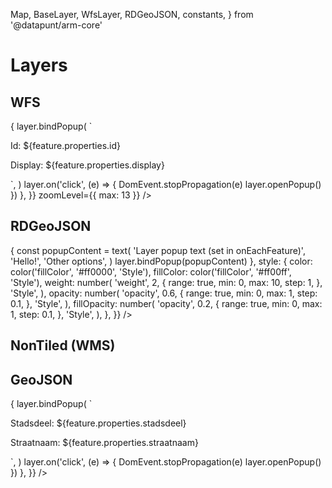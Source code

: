   Map,
  BaseLayer,
  WfsLayer,
  RDGeoJSON,
  constants,
} from '@datapunt/arm-core'

<Meta title="Layers" decorators={[withKnobs]} />

# Layers

## WFS

<Preview>
  <Story name="WFS">
    <Map
      fullScreen
      options={{
        ...constants.DEFAULT_AMSTERDAM_MAPS_OPTIONS,
        zoom: 13,
        center: [52.3711013, 4.8893335],
      }}
    >
      <WfsLayer
        url="https://map.data.amsterdam.nl/maps/bag?REQUEST=Getfeature&VERSION=1.1.0&SERVICE=wfs&TYPENAME=ms:pand&srsName=EPSG:4326&outputformat=geojson"
        options={{
          onEachFeature: (feature, layer) => {
            layer.bindPopup(
              `<p>Id: ${feature.properties.id}</p><p>Display: ${feature.properties.display}</p>`,
            )
            layer.on('click', (e) => {
              DomEvent.stopPropagation(e)
              layer.openPopup()
            })
          },
        }}
        zoomLevel={{ max: 13 }}
      />
      <BaseLayer />
    </Map>
  </Story>
</Preview>

## RDGeoJSON

<Preview>
  <Story name="GeoJSON (RD)">
    <Map fullScreen>
      <RDGeoJSON
        geometry={RDGeoJSONStub}
        options={{
          onEachFeature: (feature, layer) => {
            const popupContent = text(
              'Layer popup text (set in onEachFeature)',
              'Hello!',
              'Other options',
            )
            layer.bindPopup(popupContent)
          },
          style: {
            color: color('fillColor', '#ff0000', 'Style'),
            fillColor: color('fillColor', '#ff00ff', 'Style'),
            weight: number(
              'weight',
              2,
              {
                range: true,
                min: 0,
                max: 10,
                step: 1,
              },
              'Style',
            ),
            opacity: number(
              'opacity',
              0.6,
              {
                range: true,
                min: 0,
                max: 1,
                step: 0.1,
              },
              'Style',
            ),
            fillOpacity: number(
              'opacity',
              0.2,
              {
                range: true,
                min: 0,
                max: 1,
                step: 0.1,
              },
              'Style',
            ),
          },
        }}
      />
      <BaseLayer />
    </Map>
  </Story>
</Preview>

## NonTiled (WMS)

<Preview>
  <Story name="NonTiled">
    <Map fullScreen>
      <NonTiledLayer
        url="https://map.data.amsterdam.nl/maps/aardgasvrij?service=WMS&request=GetMap&version=1.1.1&layers=buurten%2Cbuurtinitiatieven%2Cbuurten_kookgas"
        options={{
          identify: false,
          format: 'image/png',
          transparent: true,
          layers: ['buurten', 'buurtinitiatieven', 'buurten_kookgas'],
        }}
      />
      <BaseLayer />
    </Map>
  </Story>
</Preview>

## GeoJSON

<Preview>
  <Story name="GeoJSON">
    <Map
      fullScreen
      options={{
        ...constants.DEFAULT_AMSTERDAM_MAPS_OPTIONS,
        zoom: 14,
        center: [52.3711013, 4.8893335],
      }}
    >
      <GeoJSON
        args={[geoJSONStub]}
        options={{
          onEachFeature: (feature, layer) => {
            layer.bindPopup(
              `<p>Stadsdeel: ${feature.properties.stadsdeel}</p><p>Straatnaam: ${feature.properties.straatnaam}</p>`,
            )
            layer.on('click', (e) => {
              DomEvent.stopPropagation(e)
              layer.openPopup()
            })
          },
        }}
      />
      <BaseLayer />
    </Map>
  </Story>
</Preview>
